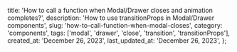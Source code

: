 
  title:
    'How to call a function when Modal/Drawer closes and animation completes?',
  description:
    'How to use transitionProps in Modal/Drawer components',
  slug: 'how-to-call-function-when-modal-closes',
  category: 'components',
  tags: ['modal', 'drawer', 'close', 'transition', 'transitionProps'],
  created_at: 'December 26, 2023',
  last_updated_at: 'December 26, 2023',
};

